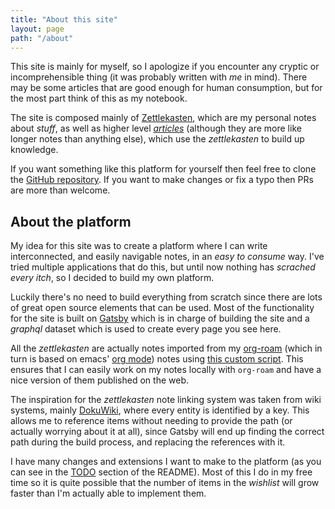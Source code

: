 ```yaml
---
title: "About this site"
layout: page
path: "/about"
---
```


This site is mainly for myself, so I apologize if you encounter any cryptic or incomprehensible thing (it was probably
written with _me_ in mind). There may be some articles that are good enough for human consumption, but for the most part
think of this as my notebook.

The site is composed mainly of [Zettlekasten](/zettelkasten), which are my personal notes about _stuff_, as well as
higher level [_articles_](/) (although they are more like longer notes than anything else), which use the _zettlekasten_
to build up knowledge.

If you want something like this platform for yourself then feel free to clone the [GitHub
repository](https://github.com/tupini07/tupini07.github.io/tree/dev). If you want to make changes or fix a typo then PRs
are more than welcome.

## About the platform

My idea for this site was to create a platform where I can write interconnected, and easily navigable notes, in an _easy
to consume_ way. I've tried multiple applications that do this, but until now nothing has _scrached every itch_, so I
decided to build my own platform.

Luckily there's no need to build everything from scratch since there are lots of great open source elements that can be
used. Most of the functionality for the site is built on [Gatsby](http://gatsbyjs.org/) which is in charge of building
the site and a _graphql_ dataset which is used to create every page you see here.

All the _zettlekasten_ are actually notes imported from my [org-roam](https://github.com/org-roam/org-roam) (which in
turn is based on emacs' [org mode](https://orgmode.org/)) notes using [this custom
script](https://github.com/tupini07/tupini07.github.io/blob/dev/scripts/import-org-roam/convert.fish). This ensures that
I can easily work on my notes locally with `org-roam` and have a nice version of them published on the web.

The inspiration for the _zettlekasten_ note linking system was taken from wiki systems, mainly
[DokuWiki](https://www.dokuwiki.org/dokuwiki), where every entity is identified by a key. This allows me to reference
items without needing to provide the path (or actually worrying about it at all), since Gatsby will end up finding the
correct path during the build process, and replacing the references with it.

I have many changes and extensions I want to make to the platform (as you can see in the
[TODO](https://github.com/tupini07/tupini07.github.io/blob/dev/README.md#todo) section of the README). Most of this I do
in my free time so it is quite possible that the number of items in the _wishlist_ will grow faster than I'm actually
able to implement them.
